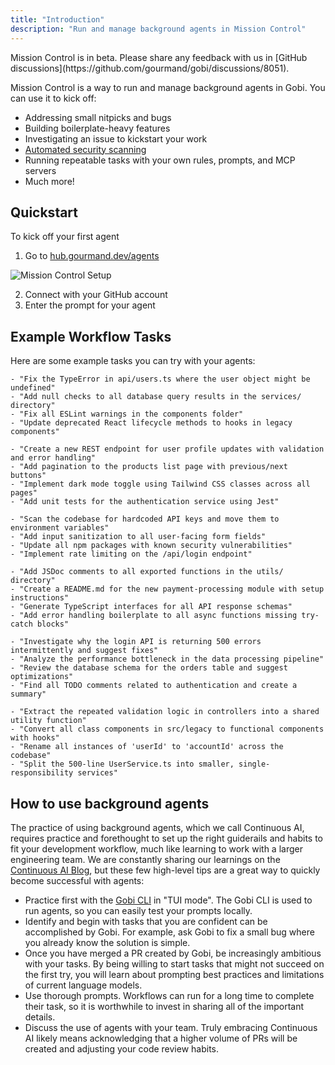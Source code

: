 ```yaml
---
title: "Introduction"
description: "Run and manage background agents in Mission Control"
---
```


<Info>
  Mission Control is in beta. Please share any feedback with us in [GitHub discussions](https://github.com/gourmand/gobi/discussions/8051).
</Info>

Mission Control is a way to run and manage background agents in Gobi. You can use it to kick off:
- Addressing small nitpicks and bugs
- Building boilerplate-heavy features
- Investigating an issue to kickstart your work
- [Automated security scanning](../../guides/snyk-mcp-gobi-cookbook)
- Running repeatable tasks with your own rules, prompts, and MCP servers
- Much more!

## Quickstart

To kick off your first agent

1. Go to [hub.gourmand.dev/agents](https://hub.gourmand.dev/agents)

![Mission Control Setup](/images/hub/workflows/images/workflows-setup.png)

2. Connect with your GitHub account
3. Enter the prompt for your agent

## Example Workflow Tasks

Here are some example tasks you can try with your agents:

<AccordionGroup>
  <Accordion title="Bug Fixes & Code Quality">
    
    - "Fix the TypeError in api/users.ts where the user object might be undefined"
    - "Add null checks to all database query results in the services/ directory"
    - "Fix all ESLint warnings in the components folder"
    - "Update deprecated React lifecycle methods to hooks in legacy components"
    
  </Accordion>

  <Accordion title="Feature Development">
    
    - "Create a new REST endpoint for user profile updates with validation and error handling"
    - "Add pagination to the products list page with previous/next buttons"
    - "Implement dark mode toggle using Tailwind CSS classes across all pages"
    - "Add unit tests for the authentication service using Jest"
    
  </Accordion>

  <Accordion title="Security & Compliance">
    
    - "Scan the codebase for hardcoded API keys and move them to environment variables"
    - "Add input sanitization to all user-facing form fields"
    - "Update all npm packages with known security vulnerabilities"
    - "Implement rate limiting on the /api/login endpoint"
    
  </Accordion>

  <Accordion title="Documentation & Boilerplate">
    
    - "Add JSDoc comments to all exported functions in the utils/ directory"
    - "Create a README.md for the new payment-processing module with setup instructions"
    - "Generate TypeScript interfaces for all API response schemas"
    - "Add error handling boilerplate to all async functions missing try-catch blocks"
    
  </Accordion>

  <Accordion title="Investigation & Analysis">
    
    - "Investigate why the login API is returning 500 errors intermittently and suggest fixes"
    - "Analyze the performance bottleneck in the data processing pipeline"
    - "Review the database schema for the orders table and suggest optimizations"
    - "Find all TODO comments related to authentication and create a summary"
    
  </Accordion>

  <Accordion title="Refactoring">
    
    - "Extract the repeated validation logic in controllers into a shared utility function"
    - "Convert all class components in src/legacy to functional components with hooks"
    - "Rename all instances of 'userId' to 'accountId' across the codebase"
    - "Split the 500-line UserService.ts into smaller, single-responsibility services"
    
  </Accordion>
</AccordionGroup>

## How to use background agents

The practice of using background agents, which we call Continuous AI, requires practice and forethought to set up the right guiderails and habits to fit your development workflow, much like learning to work with a larger engineering team. We are constantly sharing our learnings on the [Continuous AI Blog](https://blog.gourmand.dev), but these few high-level tips are a great way to quickly become successful with agents:

- Practice first with the [Gobi CLI](../../guides/cli) in "TUI mode". The Gobi CLI is used to run agents, so you can easily test your prompts locally.
- Identify and begin with tasks that you are confident can be accomplished by Gobi. For example, ask Gobi to fix a small bug where you already know the solution is simple.
- Once you have merged a PR created by Gobi, be increasingly ambitious with your tasks. By being willing to start tasks that might not succeed on the first try, you will learn about prompting best practices and limitations of current language models.
- Use thorough prompts. Workflows can run for a long time to complete their task, so it is worthwhile to invest in sharing all of the important details.
- Discuss the use of agents with your team. Truly embracing Continuous AI likely means acknowledging that a higher volume of PRs will be created and adjusting your code review habits.
